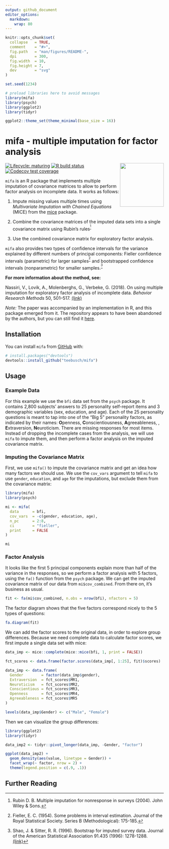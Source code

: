 ```yaml
---
output: github_document
editor_options: 
  markdown: 
    wrap: 80
---
```


<!-- README.md is generated from README.Rmd. Please edit that file -->

```r
knitr::opts_chunk$set(
  collapse   = TRUE,
  comment    = "#>",
  fig.path   = "man/figures/README-",
  dpi        = 300,
  fig.width  = 10,
  fig.height = 7,
  dev        = "svg"
)

set.seed(1234)

# preload libraries here to avoid messages
library(mifa)
library(psych)
library(ggplot2)
library(tidyr)

ggplot2::theme_set(theme_minimal(base_size = 16))
```

# mifa - multiple imputation for factor analysis
<img src='man/figures/logo.png' align="right" height="139" />

<!-- badges: start -->

[![Lifecycle: maturing](https://img.shields.io/badge/lifecycle-maturing-blue.svg)](https://www.tidyverse.org/lifecycle/#maturing)
[![R build status](https://github.com/teebusch/mifa/workflows/R-CMD-check/badge.svg)](https://github.com/teebusch/mifa/actions)
[![Codecov test coverage](https://codecov.io/gh/Teebusch/mifa/branch/master/graph/badge.svg)](https://codecov.io/gh/Teebusch/mifa?branch=master)

<!-- badges: end -->

`mifa` is an R package that implements multiple imputation of covariance
matrices to allow to perform factor analysis on incomplete data. It works as
follows:

1.  Impute missing values multiple times using *Multivariate Imputation with
    Chained Equations* (MICE) from the [mice](https://amices.org/mice/) package.

2.  Combine the covariance matrices of the imputed data sets into a single
    covariance matrix using Rubin's rules<sup>^[Rubin D. B. Multiple imputation
    for nonresponse in surveys (2004). John Wiley & Sons.]</sup>

3.  Use the combined covariance matrix for exploratory factor analysis.

`mifa` also provides two types of confidence intervals for the variance
explained by different numbers of principal components: 
Fieller confidence intervals (parametric) for larger samples<sup>^[Fieller, E. 
C. (1954). Some problems in interval estimation. Journal of the Royal 
Statistical Society. Series B (Methodological): 175-185.]</sup> 
and bootstrapped confidence intervals (nonparametric) for smaller 
samples.<sup>^[Shao, J. & Sitter, R. R. (1996). Bootstrap for imputed survey 
data. Journal of the American Statistical Association 91.435 (1996): 1278-1288. [(link)](https://dx.doi.org/10.1080/01621459.1996.10476997)]</sup>

**For more information about the method, see:**

Nassiri, V., Lovik, A., Molenberghs, G., Verbeke, G. (2018). On using multiple
imputation for exploratory factor analysis of incomplete data. *Behavior
Research Methods* 50, 501–517. [(link)](https://doi.org/10.3758/s13428-017-1013-4)

*Note:* The paper was accompanied by an implementation in R, and this package
emerged from it. The repository appears to have been abandoned by the authors,
but you can still find it [here](https://github.com/vahidnassiri/mifa).

## Installation

You can install `mifa` from [GitHub](https://github.com/teebusch/mifa) with:

``` r
# install.packages("devtools")
devtools::install_github("teebusch/mifa")
```

## Usage

### Example Data

For this example we use the `bfi` data set from the `psych` package. It contains
2,800 subjects' answers to 25 personality self-report items and 3 demographic
variables (sex, education, and age). Each of the 25 personality questions is
meant to tap into one of the "Big 5" personality factors, as indicated by their
names: **O**penness, **C**onscientiousness, **A**greeableness, ,
**E**xtraversion, **N**euroticism. There are missing responses for most items.
Instead of dropping the incomplete cases from the analysis, we will use `mifa`
to impute them, and then perform a factor analysis on the imputed covariance
matrix.

### Imputing the Covariance Matrix

First, we use `mifa()` to impute the covariance matrix and get an idea how many
factors we should use. We use the `cov_vars` argument to tell `mifa` to use
`gender`, `education`, and `age` for the imputations, but exclude them from the
covariance matrix:

```r
library(mifa)
library(psych)

mi <- mifa(
  data      = bfi, 
  cov_vars  = -c(gender, education, age),
  n_pc      = 2:8, 
  ci        = "fieller", 
  print     = FALSE
)

mi
```

### Factor Analysis

It looks like the first 5 principal components explain more than half of the
variance in the responses, so we perform a factor analysis with 5 factors, using
the `fa()` function from the `psych` package. We can get the imputed covariance
matrix of our data from `mi$cov_combined`. From there on, it's business as
usual.

```r
fit <- fa(mi$cov_combined, n.obs = nrow(bfi), nfactors = 5)
```

The factor diagram shows that the five factors correspond nicely to the 5 types
of questions:

```r
fa.diagram(fit)
```

We can add the factor scores to the original data, in order to explore group
differences. Because we need complete data to calculate factor scores, we first
impute a single data set with mice:

```r
data_imp <- mice::complete(mice::mice(bfi, 1, print = FALSE))

fct_scores <- data.frame(factor.scores(data_imp[, 1:25], fit)$scores)

data_imp <- data.frame(
  Gender        = factor(data_imp$gender),
  Extraversion  = fct_scores$MR1,
  Neuroticism   = fct_scores$MR2,
  Conscientious = fct_scores$MR3,
  Openness      = fct_scores$MR4,
  Agreeableness = fct_scores$MR5
)

levels(data_imp$Gender) <- c("Male", "Female")
```

Then we can visualize the group differences:

```r
library(ggplot2)
library(tidyr)

data_imp2 <- tidyr::pivot_longer(data_imp, -Gender, "factor")

ggplot(data_imp2) +
  geom_density(aes(value, linetype = Gender)) +
  facet_wrap(~ factor, nrow = 2) +
  theme(legend.position = c(.9, .1))
```

## Further Reading

